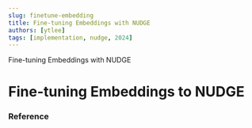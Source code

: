 ```yaml
---
slug: finetune-embedding
title: Fine-tuning Embeddings with NUDGE 
authors: [ytlee]
tags: [implementation, nudge, 2024]
---
```

Fine-tuning Embeddings with NUDGE
<!-- truncate -->


# Fine-tuning Embeddings to NUDGE


### Reference
<!-- [Colab Notebook](https://docs.llamaindex.ai/en/stable/examples/finetuning/embeddings/finetune_corpus_embedding/) -->